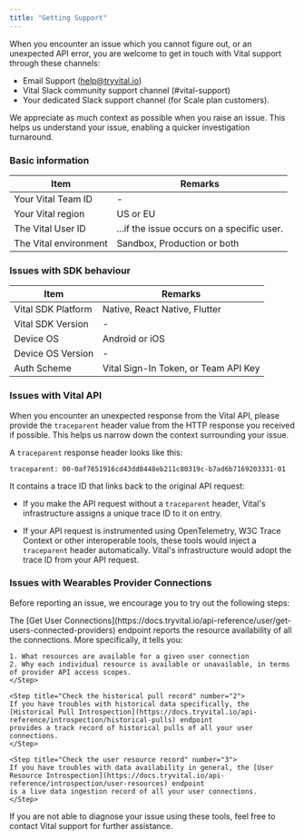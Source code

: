 ```yaml
---
title: "Getting Support"
---
```


When you encounter an issue which you cannot figure out, or an unexpected API error, you are
welcome to get in touch with Vital support through these channels:

* Email Support (help@tryvital.io)
* Vital Slack community support channel (#vital-support)
* Your dedicated Slack support channel (for Scale plan customers).

We appreciate as much context as possible when you raise an issue. This helps us understand your
issue, enabling a quicker investigation turnaround.


### Basic information

| Item                  | Remarks                                    |
| --------------------- | ------------------------------------------ |
| Your Vital Team ID    | -                                          |
| Your Vital region     | US or EU                                   |
| The Vital User ID     | ...if the issue occurs on a specific user. |
| The Vital environment | Sandbox, Production or both                |

### Issues with SDK behaviour

| Item               | Remarks                       |
| ------------------ | ----------------------------- |
| Vital SDK Platform | Native, React Native, Flutter |
| Vital SDK Version  | -                             |
| Device OS          | Android or iOS                |
| Device OS Version  | -                             |
| Auth Scheme        | Vital Sign-In Token, or Team API Key |


### Issues with Vital API

When you encounter an unexpected response from the Vital API, please provide
the `traceparent` header value from the HTTP response you received if possible. This
helps us narrow down the context surrounding your issue.

A `traceparent` response header looks like this:

```
traceparent: 00-0af7651916cd43dd8448eb211c80319c-b7ad6b7169203331-01
```

It contains a trace ID that links back to the original API request:

* If you make the API request without a `traceparent` header, Vital's infrastructure
  assigns a unique trace ID to it on entry.

* If your API request is instrumented using OpenTelemetry, W3C Trace Context or other
  interoperable tools, these tools would inject a `traceparent` header automatically.
  Vital's infrastructure would adopt the trace ID from your API request.


### Issues with Wearables Provider Connections

Before reporting an issue, we encourage you to try out the following steps:

<Steps>
    <Step title="Check the resource availability" number="1">
    The [Get User Connections](https://docs.tryvital.io/api-reference/user/get-users-connected-providers) endpoint
    reports the resource availability of all the connections. More specifically, it tells you:

    1. What resources are available for a given user connection
    2. Why each individual resource is available or unavailable, in terms of provider API access scopes.
    </Step>

    <Step title="Check the historical pull record" number="2">
    If you have troubles with historical data specifically, the [Historical Pull Introspection](https://docs.tryvital.io/api-reference/introspection/historical-pulls) endpoint
    provides a track record of historical pulls of all your user connections.
    </Step>

    <Step title="Check the user resource record" number="3">
    If you have troubles with data availability in general, the [User Resource Introspection](https://docs.tryvital.io/api-reference/introspection/user-resources) endpoint
    is a live data ingestion record of all your user connections.
    </Step>
</Steps>

If you are not able to diagnose your issue using these tools, feel free to contact
Vital support for further assistance.
